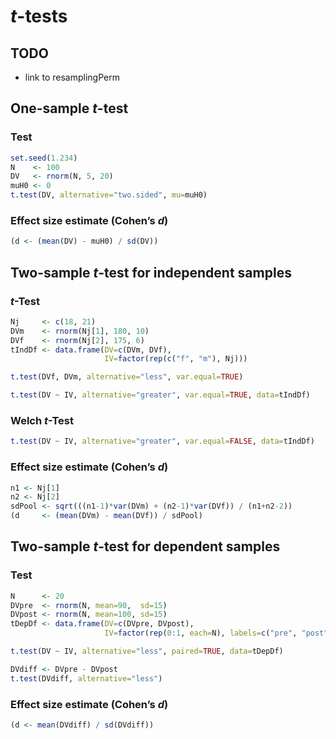 $t$-tests
=========================

TODO
-------------------------

 - link to resamplingPerm

One-sample $t$-test
-------------------------

### Test

```r
set.seed(1.234)
N    <- 100
DV   <- rnorm(N, 5, 20)
muH0 <- 0
t.test(DV, alternative="two.sided", mu=muH0)
```

### Effect size estimate (Cohen's $d$)

```r
(d <- (mean(DV) - muH0) / sd(DV))
```

Two-sample $t$-test for independent samples
-------------------------

### $t$-Test

```r
Nj     <- c(18, 21)
DVm    <- rnorm(Nj[1], 180, 10)
DVf    <- rnorm(Nj[2], 175, 6)
tIndDf <- data.frame(DV=c(DVm, DVf),
                     IV=factor(rep(c("f", "m"), Nj)))
```

```r
t.test(DVf, DVm, alternative="less", var.equal=TRUE)
```

```r
t.test(DV ~ IV, alternative="greater", var.equal=TRUE, data=tIndDf)
```

### Welch $t$-Test

```r
t.test(DV ~ IV, alternative="greater", var.equal=FALSE, data=tIndDf)
```

### Effect size estimate (Cohen's $d$)

```r
n1 <- Nj[1]
n2 <- Nj[2]
sdPool <- sqrt(((n1-1)*var(DVm) + (n2-1)*var(DVf)) / (n1+n2-2))
(d     <- (mean(DVm) - mean(DVf)) / sdPool)
```

Two-sample $t$-test for dependent samples
-------------------------

### Test

```r
N      <- 20
DVpre  <- rnorm(N, mean=90,  sd=15)
DVpost <- rnorm(N, mean=100, sd=15)
tDepDf <- data.frame(DV=c(DVpre, DVpost),
                     IV=factor(rep(0:1, each=N), labels=c("pre", "post")))
```

```r
t.test(DV ~ IV, alternative="less", paired=TRUE, data=tDepDf)
```

```r
DVdiff <- DVpre - DVpost
t.test(DVdiff, alternative="less")
```

### Effect size estimate (Cohen's $d$)

```r
(d <- mean(DVdiff) / sd(DVdiff))
```
